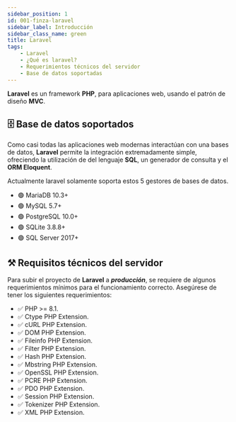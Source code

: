 ```yaml
---
sidebar_position: 1
id: 001-finza-laravel
sidebar_label: Introducción
sidebar_class_name: green
title: Laravel
tags:
    - Laravel
    - ¿Qué es laravel?
    - Requerimientos técnicos del servidor
    - Base de datos soportadas
---
```



__Laravel__ es un framework __PHP__, para aplicaciones web, usando el patrón de diseño __MVC__.

## 🗄️ Base de datos soportados

Como casi todas las aplicaciones web modernas interactúan con una bases de datos,
__Laravel__ permite la integración extremadamente simple, ofreciendo la utilización de
del lenguaje __SQL__, un generador de consulta y el __ORM Eloquent__.

Actualmente laravel solamente soporta estos 5 gestores de bases de datos.

<Ul>
    <li>🟢 MariaDB 10.3+</li>
    <li>🟢 MySQL 5.7+</li>
    <li>🟢 PostgreSQL 10.0+</li>
    <li>🟢 SQLite 3.8.8+</li>
    <li>🟢 SQL Server 2017+</li>
</Ul>


## ⚒️ Requisitos técnicos del servidor

Para subir el proyecto de __Laravel__ a ___producción___, se  requiere de algunos requerimientos mínimos para el funcionamiento correcto.
Asegúrese de tener los siguientes requerimientos:

<Ul>
    <li>✅ PHP >= 8.1.</li>
    <li>✅ Ctype PHP Extension.</li>
    <li>✅ cURL PHP Extension.</li>
    <li>✅ DOM PHP Extension.</li>
    <li>✅ Fileinfo PHP Extension.</li>
    <li>✅ Filter PHP Extension.</li>
    <li>✅ Hash PHP Extension.</li>
    <li>✅ Mbstring PHP Extension.</li>
    <li>✅ OpenSSL PHP Extension.</li>
    <li>✅ PCRE PHP Extension.</li>
    <li>✅ PDO PHP Extension.</li>
    <li>✅ Session PHP Extension.</li>
    <li>✅ Tokenizer PHP Extension.</li>
    <li>✅ XML PHP Extension.</li>
</Ul>
